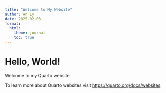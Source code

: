 ```yaml
---
title: "Welcome to My Website"
author: An Ly
date: 2025-02-03
format:
  html:
    theme: journal
    toc: true
---
```

# Hello, World!  
Welcome to my Quarto website.


To learn more about Quarto websites visit <https://quarto.org/docs/websites>.
